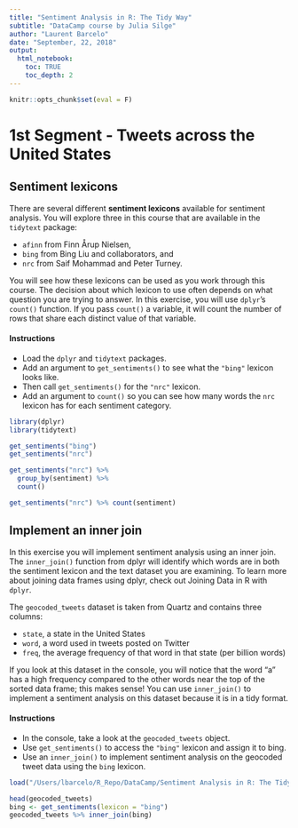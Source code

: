 ```yaml
---
title: "Sentiment Analysis in R: The Tidy Way"
subtitle: "DataCamp course by Julia Silge"
author: "Laurent Barcelo"
date: "September, 22, 2018"
output: 
  html_notebook:
    toc: TRUE
    toc_depth: 2
---
```


```r
knitr::opts_chunk$set(eval = F)
```

# 1st Segment - Tweets across the United States

## Sentiment lexicons

There are several different **sentiment lexicons** available for sentiment analysis. You will explore three in this course that are available in the `tidytext` package:

* `afinn` from Finn Årup Nielsen,
* `bing` from Bing Liu and collaborators, and
* `nrc` from Saif Mohammad and Peter Turney.

You will see how these lexicons can be used as you work through this course. The decision about which lexicon to use often depends on what question you are trying to answer.
In this exercise, you will use `dplyr`'s `count()` function. If you pass `count()` a variable, it will count the number of rows that share each distinct value of that variable.

#### Instructions
* Load the `dplyr` and `tidytext` packages.
* Add an argument to `get_sentiments()` to see what the `"bing"` lexicon looks like.
* Then call `get_sentiments()` for the `"nrc"` lexicon.
* Add an argument to `count()` so you can see how many words the `nrc` lexicon has for each sentiment category.

```r
library(dplyr)
library(tidytext)

get_sentiments("bing")
get_sentiments("nrc")

get_sentiments("nrc") %>% 
  group_by(sentiment) %>% 
  count()

get_sentiments("nrc") %>% count(sentiment)

```

## Implement an inner join

In this exercise you will implement sentiment analysis using an inner join. The `inner_join()` function from dplyr will identify which words are in both the sentiment lexicon and the text dataset you are examining. To learn more about joining data frames using dplyr, check out Joining Data in R with `dplyr`.

The `geocoded_tweets` dataset is taken from Quartz and contains three columns:

* `state`, a state in the United States
* `word`, a word used in tweets posted on Twitter
* `freq`, the average frequency of that word in that state (per billion words)

If you look at this dataset in the console, you will notice that the word "a" has a high frequency compared to the other words near the top of the sorted data frame; this makes sense! You can use `inner_join()` to implement a sentiment analysis on this dataset because it is in a tidy format.

#### Instructions
* In the console, take a look at the `geocoded_tweets` object.
* Use `get_sentiments()` to access the `"bing"` lexicon and assign it to bing.
* Use an `inner_join()` to implement sentiment analysis on the geocoded tweet data using the `bing` lexicon.

```r
load("/Users/lbarcelo/R_Repo/DataCamp/Sentiment Analysis in R: The Tidy Way/Data/geocoded_tweets.rda")

head(geocoded_tweets)
bing <- get_sentiments(lexicon = "bing")
geocoded_tweets %>% inner_join(bing)
```


